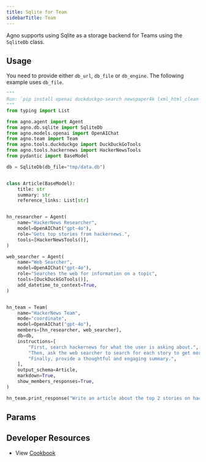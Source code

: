 ```yaml
---
title: Sqlite for Team
sidebarTitle: Team
---
```


Agno supports using Sqlite as a storage backend for Teams using the `SqliteDb` class.

## Usage

You need to provide either `db_url`, `db_file` or `db_engine`. The following example uses `db_file`.

```python sqlite_for_team.py
"""
Run: `pip install openai duckduckgo-search newspaper4k lxml_html_clean agno` to install the dependencies
"""
from typing import List

from agno.agent import Agent
from agno.db.sqlite import SqliteDb
from agno.models.openai import OpenAIChat
from agno.team import Team
from agno.tools.duckduckgo import DuckDuckGoTools
from agno.tools.hackernews import HackerNewsTools
from pydantic import BaseModel

db = SqliteDb(db_file="tmp/data.db")


class Article(BaseModel):
    title: str
    summary: str
    reference_links: List[str]


hn_researcher = Agent(
    name="HackerNews Researcher",
    model=OpenAIChat("gpt-4o"),
    role="Gets top stories from hackernews.",
    tools=[HackerNewsTools()],
)

web_searcher = Agent(
    name="Web Searcher",
    model=OpenAIChat("gpt-4o"),
    role="Searches the web for information on a topic",
    tools=[DuckDuckGoTools()],
    add_datetime_to_context=True,
)


hn_team = Team(
    name="HackerNews Team",
    mode="coordinate",
    model=OpenAIChat("gpt-4o"),
    members=[hn_researcher, web_searcher],
    db=db,
    instructions=[
        "First, search hackernews for what the user is asking about.",
        "Then, ask the web searcher to search for each story to get more information.",
        "Finally, provide a thoughtful and engaging summary.",
    ],
    output_schema=Article,
    markdown=True,
    show_members_responses=True,
)

hn_team.print_response("Write an article about the top 2 stories on hackernews")

```

## Params

<Snippet file="db-sqlite-params.mdx" /> 

## Developer Resources

- View [Cookbook](https://github.com/agno-agi/agno/blob/main/cookbook/db/sqlite/sqlite_for_team.py)
